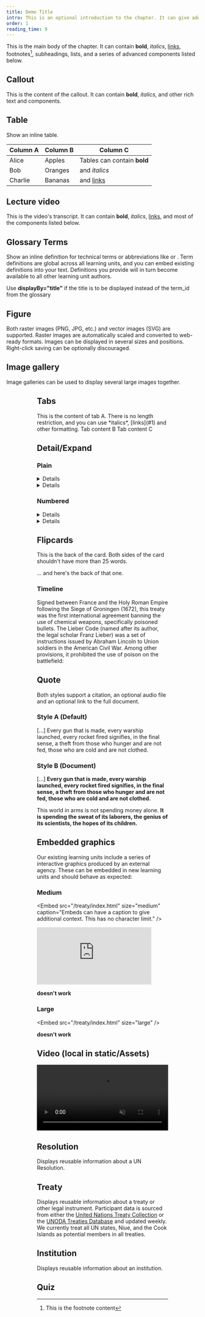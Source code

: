 ```yaml
---
title: Demo Title
intro: This is an optional introduction to the chapter. It can give additional context to the chapter title, or otherwise prepare the reader for the text that follows. There is no character limit, but aim for 20-30 words.
order: 1
reading_time: 9
---
```


This is the main body of the chapter. It can contain **bold**, _italics_, [links](#example), footnotes[^1], subheadings, lists, and a series of advanced components listed below.

## Callout

<Callout title="This is the title">

This is the content of the callout. It can contain **bold**, _italics_, and other rich text and components.

</Callout>

## Table

Show an inline table.

| Column A | Column B | Column C                    |
| -------- | -------- | --------------------------- |
| Alice    | Apples   | Tables can contain **bold** |
| Bob      | Oranges  | and _italics_               |
| Charlie  | Bananas  | and [links](#1)             |

## Lecture video

<LectureVideo lu="15" vl="vl1" provider="">



This is the video's transcript. It can contain **bold**, _italics_, [links](#1), and most of the components listed below.

</LectureVideo>

  <LectureVideo smil="/lu03/LU03.05_final.smil" autostart="1" provider="video-stream">
  </LectureVideo>

## Glossary Terms

Show an inline definition for technical terms or abbreviations like <Term t="UNSCR-1540"/> or <Term t="CWC"/>. Term definitions are global across all learning units, and you can embed existing definitions into your text. Definitions you provide will in turn become available to all other learning unit authors.

Use **displayBy="title"**  <Term t="UNSCR-1540" displayBy="title"/> if the title is to be displayed instead of the term_id from the glossary

## Figure

Both raster images (PNG, JPG, etc.) and vector images (SVG) are supported. Raster images are automatically scaled and converted to web-ready formats. Images can be displayed in several sizes and positions. Right-click saving can be optionally discouraged.

<Figure
  size="medium"
  src="ban-is-coming.jpg"
  caption="This is the caption for this medium-sized image."
  alt="This is the alt text for this medium-sized image."
  credit="Grübelfabrik (CC BY NC)"
  license=""
  discourageSaving={true}
  expandable={true}
></Figure>

## Image gallery

Image galleries can be used to display several large images together.

<Gallery>
  <Figure src="kettering.jpg" caption="Gallery image 2." credit="This is the image credit." alt="" />
  <Figure src="drone.jpg" caption="Gallery image 1." credit="This is the image credit." alt="" />
</Gallery>

## Tabs

<Tabs>
  <Tab title="Tab A">This is the content of tab A. There is no length restriction, and you can use *italics*, [links](#1) and other formatting.</Tab>
  <Tab title="Tab B">Tab content B</Tab>
  <Tab title="Tab C">Tab content C</Tab>
</Tabs>

## Detail/Expand

### Plain

<DetailsGroup>
<Details summary="Title A">

This is an expanded description of a concept. There is no length restriction, and you can use _italics_, [links](#1) and other formatting.

</Details>
<Details summary="Title B">

Description B.

</Details>
</DetailsGroup>

### Numbered

<DetailsGroup numbered>
<Details summary="Title A">

This is an expanded description of a concept. There is no length restriction, and you can use _italics_, [links](#1) and other formatting.

</Details>
<Details summary="Title B">

Description B.

</Details>
</DetailsGroup>

## Flipcards

<FlipCards>
<Card front="This the front of the card.">

This is the back of the card. Both sides of the card shouldn't have more than 25 words.

</Card>

<Card front="And here is another card">

... and here's the back of that one.

</Card>
</FlipCards>

### Timeline

<Timeline>
  <Event date="1675" title="Strasbourg Agreement">
    Signed between France and the Holy Roman Empire following the Siege of Groningen (1672), this treaty was the first international agreement banning
    the use of chemical weapons, specifically poisoned bullets.
  </Event>
  <Event date="1863" title="Lieber Code">
    The Lieber Code (named after its author, the legal scholar Franz Lieber) was a set of instructions issued by Abraham Lincoln to Union soldiers in
    the American Civil War. Among other provisions, it prohibited the use of poison on the battlefield:
  </Event>
</Timeline>

## Quote

Both styles support a citation, an optional audio file and an optional link to the full document.

### Style A (Default)

<Quote audio="eisenhower-chance-for-peace.mp3" fullDocument="https://en.wikisource.org/wiki/The_Chance_for_Peace" cite='Dwight D. Eisenhower, "Chance for Peace", speech to American Society of Newspaper Editors.'>

[...] Every gun that is made, every warship launched, every rocket fired signifies, in the final sense, a theft from those who hunger and are not fed, those who are cold and are not clothed.

</Quote>

### Style B (Document)

<Quote audio="eisenhower-chance-for-peace.mp3" type="document" fullDocument="https://en.wikisource.org/wiki/The_Chance_for_Peace" cite='Dwight D. Eisenhower, "Chance for Peace", speech to American Society of Newspaper Editors.'>

[...] **Every gun that is made, every warship launched, every rocket fired signifies, in the final sense, a theft from those who hunger and are not fed, those who are cold and are not clothed.**

This world in arms is not spending money alone. **It is spending the sweat of its laborers, the genius of its scientists, the hopes of its children.**

</Quote>

## Embedded graphics

Our existing learning units include a series of interactive graphics produced by an external agency. These can be embedded in new learning units and should behave as expected:

### Medium

&lt;Embed src="/treaty/index.html" size="medium" caption="Embeds can have a caption to give additional context. This has no character limit." /&gt;



<Embed src="https://go2.stream/RKSV21aLYhDN" size="medium" caption="Embeds can have a caption to give additional context. This has no character limit."/>

**doesn't work**

### Large

&lt;Embed src="/treaty/index.html" size="large" /&gt;

**doesn't work**

## Video (local in static/Assets)
<p>
<video width="100%" autoPlay loop muted playsInline controls>
  <source src="/Assets/LU01-PC01-01_Grfx---LOOP-outputWEB_1.mp4" type="video/mp4" />
  Your browser does not support the video tag.
</video>
</p>

## Resolution

Displays reusable information about a UN Resolution.

<Resolution name="S/RES/1540" />

## Treaty

Displays reusable information about a treaty or other legal instrument. Participant data is sourced from either the [United Nations Treaty Collection](https://treaties.un.org/Pages/Home.aspx?clang=_en) or the [UNODA Treaties Database](https://treaties.unoda.org/) and updated weekly. We currently treat all UN states, Niue, and the Cook Islands as potential members in all treaties.

<Treaty name="npt" />

## Institution

Displays reusable information about an institution.

<Institution name="opcw" />

## Quiz

<Quiz>
  <Question type="MultipleChoice" question="What is the goal of arms control?" hint="Select all that apply.">
    <Choice correct="true" value="World peace" />
    <Choice value="Protection of civilians" />
    <Choice correct="true" value="Limiting the number of weapons" />
    <Choice value="Eliminating all weapons" />
  </Question>
  <Question type="Radio" question="Which instrument is considered the first attempt at arms control in modern history?">
    <RadioChoice correct="true" value="The Strasbourg Agreement" />
    <RadioChoice value="The Geneva Protocol" />
    <RadioChoice correct="true" value="The Lieber Code" />
    <RadioChoice value="The Hague Conference" />
  </Question>
</Quiz>

[^1]: This is the footnote content

